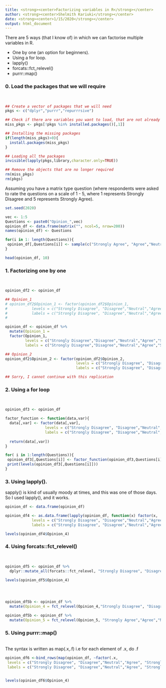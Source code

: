 ```yaml
---
title: <strong><center>Factorizing variables in R</strong></center>
author: <strong><center>Shelmith Kariuki</strong></center>
date: <strong><center>1/15/2020</strong></center>
output: html_document
---
```


There are 5 ways (that I know of) in which we can factorise multiple variables in R.

+ One by one (an option for beginners).
+ Using a for loop.
+ lapply()
+ forcats::fct_relevel()
+ purrr::map()

### 0. Load the packages that we will require
<br> 

```r

## Create a vector of packages that we will need
pkgs <- c("dplyr","purrr","repurrrsive")

## Check if there are variables you want to load, that are not already installed. 
miss_pkgs <- pkgs[!pkgs %in% installed.packages()[,1]] 

## Installing the missing packages
if(length(miss_pkgs)>0){
  install.packages(miss_pkgs)
}

## Loading all the packages
invisible(lapply(pkgs,library,character.only=TRUE))

## Remove the objects that are no longer required
rm(miss_pkgs)
rm(pkgs)


```

Assuming you have a matrix type question (where respondents were asked to rate the questions on a scale of 1 - 5, where 1 represents Strongly Disagree and 5 represents Strongly Agree). 
<br>
```r

set.seed(2020)

vec <- 1:5
Questions <- paste0("Opinion_",vec)
opinion_df <- data.frame(matrix("", ncol=5, nrow=200))
names(opinion_df) <- Questions

for(i in 1: length(Questions)){
 opinion_df[,Questions[i]] <- sample(c("Strongly Agree", "Agree","Neutral","Disagree", "Strongly Disagree"),size = 200,replace = TRUE) 
}

head(opinion_df, 10)
```

### 1. Factorizing one by one
<br>
```r
opinion_df2 <- opinion_df

## Opinion_1
# opinion_df2$Opinion_1 <- factor(opinion_df2$Opinion_1,
#           levels = c("Strongly Disagree", "Disagree","Neutral","Agree", "Strongly Agree"),
#           labels = c("Strongly Disagree", "Disagree","Neutral","Agree", "Strongly Agree"))
# 

opinion_df <- opinion_df %>% 
  mutate(Opinion_1 = 
  factor(Opinion_1, 
         levels = c("Strongly Disagree","Disagree","Neutral","Agree","Strongly Agree"),
         labels = c("Strongly Disagree","Disagree","Neutral","Agree","Strongly Agree")))

## Opinion_2
opinion_df2$Opinion_2 <- factor(opinion_df2$Opinion_2,
                                levels = c("Strongly Disagree", "Disagree","Neutral","Agree", "Strongly Agree"),
                                labels = c("Strongly Disagree", "Disagree","Neutral","Agree", "Strongly Agree"))

## Sorry, I cannot continue with this replication

```

### 2. Using a for loop
<br>
```r

opinion_df3 <- opinion_df

factor_function <- function(data,var){
  data[,var] <- factor(data[,var],
                  levels = c("Strongly Disagree", "Disagree","Neutral","Agree", "Strongly Agree"),
                  labels = c("Strongly Disagree", "Disagree","Neutral","Agree", "Strongly Agree"))
  
  return(data[,var])
}

for( i in 1:length(Questions)){
 opinion_df3[,Questions[i]] <- factor_function(opinion_df3,Questions[i])
 print(levels(opinion_df3[,Questions[i]]))
}

```

### 3. Using lapply(). 

sapply() is kind of usually moody at times, and this was one of those days. So I used lapply(), and it works.
<br>

```r

opinion_df <- data.frame(opinion_df)

opinion_df4 <- as.data.frame(lapply(opinion_df, function(x) factor(x,
            levels = c("Strongly Disagree", "Disagree","Neutral","Agree", "Strongly Agree"),
            labels = c("Strongly Disagree", "Disagree","Neutral","Agree", "Strongly Agree"))),check.names = FALSE)

levels(opinion_df4$Opinion_4)

```

### 4. Using forcats::fct_relevel()
<br>
```r

opinion_df5 <- opinion_df %>%
  dplyr::mutate_all(forcats::fct_relevel, "Strongly Disagree", "Disagree", "Neutral", "Agree", "Strongly Agree")

levels(opinion_df5$Opinion_4)




opinion_df5b <- opinion_df %>% 
  mutate(Opinion_4 = fct_relevel(Opinion_4,"Strongly Disagree", "Disagree", "Neutral", "Agree", "Strongly Agree"))

opinion_df5b <- opinion_df %>% 
  mutate(Opinion_5 = fct_relevel(Opinion_5, "Strongly Agree","Agree","Neutral","Disagree","Strongly Disagree"))

```


### 5. Using purrr::map()
<br>
The syntax is written  as map(.x,.f) i.e for each element of .x, do .f
<br> 
```r

opinion_df6 <-bind_rows(map(opinion_df, ~factor(.x,
 levels = c("Strongly Disagree", "Disagree","Neutral","Agree", "Strongly Agree"),
 labels = c("Strongly Disagree", "Disagree","Neutral","Agree", "Strongly Agree"))))


levels(opinion_df6$Opinion_4)

```

